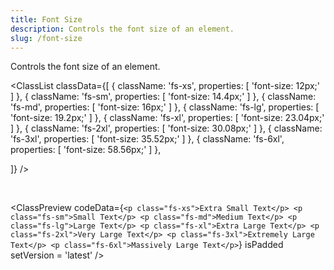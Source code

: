 ```yaml
---
title: Font Size
description: Controls the font size of an element.
slug: /font-size
---
```



Controls the font size of an element.

<ClassList
  classData={[
    {
      className: 'fs-xs',
      properties: [
        'font-size: 12px;'
      ]
    },
    {
      className: 'fs-sm',
      properties: [
        'font-size: 14.4px;'
      ]
    },
    {
      className: 'fs-md',
      properties: [
        'font-size: 16px;'
      ]
    },
    {
      className: 'fs-lg',
      properties: [
        'font-size: 19.2px;'
      ]
    },
    {
      className: 'fs-xl',
      properties: [
        'font-size: 23.04px;'
      ]
    },
    {
      className: 'fs-2xl',
      properties: [
        'font-size: 30.08px;'
      ]
    },
    {
      className: 'fs-3xl',
      properties: [
        'font-size: 35.52px;'
      ]
    },
    {
      className: 'fs-6xl',
      properties: [
        'font-size: 58.56px;'
      ]
    },
    
  ]}
/>

<br />

<ClassPreview
  codeData={`<p class="fs-xs">Extra Small Text</p>
    <p class="fs-sm">Small Text</p>
    <p class="fs-md">Medium Text</p>
    <p class="fs-lg">Large Text</p>
    <p class="fs-xl">Extra Large Text</p>
    <p class="fs-2xl">Very Large Text</p>
    <p class="fs-3xl">Extremely Large Text</p>
    <p class="fs-6xl">Massively Large Text</p>`}
  isPadded
  setVersion = 'latest'
/>